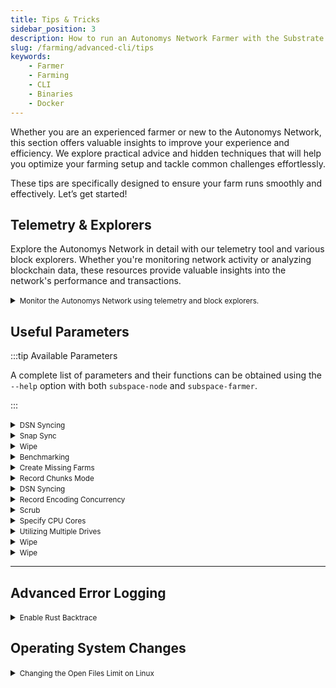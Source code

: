 ```yaml
---
title: Tips & Tricks
sidebar_position: 3
description: How to run an Autonomys Network Farmer with the Substrate CLI
slug: /farming/advanced-cli/tips
keywords:
    - Farmer
    - Farming
    - CLI
    - Binaries
    - Docker
---
```



Whether you are an experienced farmer or new to the Autonomys Network, this section offers valuable insights to improve your experience and efficiency. We explore practical advice and hidden techniques that will help you optimize your farming setup and tackle common challenges effortlessly.

These tips are specifically designed to ensure your farm runs smoothly and effectively. Let’s get started!

## Telemetry & Explorers

Explore the Autonomys Network in detail with our telemetry tool and various block explorers. Whether you're monitoring network activity or analyzing blockchain data, these resources provide valuable insights into the network's performance and transactions.

<details>
<summary><small>Monitor the Autonomys Network using telemetry and block explorers.</small></summary>

<div style={{ display: 'flex', alignItems: 'center', gap: '1rem', marginBottom: '1rem' }}>
    <div style={{ flexBasis: '25%', flexShrink: 0, display: 'flex', justifyContent: 'center' }}>
        <Button label="Telemetry Server" link="https://telemetry.subspace.network"/>
    </div>
    <p style={{ flexBasis: '75%', margin: '0' }}>
        Get real-time insights into network activity and performance metrics. Ideal for monitoring the overall health and status of the Autonomys Network.
    </p>
</div>

---

<div style={{ display: 'flex', alignItems: 'center', gap: '1rem', marginBottom: '1rem' }}>
    <div style={{ flexBasis: '25%', flexShrink: 0, display: 'flex', justifyContent: 'center' }}>
        <Button label="✨ Astral Block Explorer" link="https://astral.autonomys.xyz"/>
    </div>
    <p style={{ flexBasis: '75%', margin: '0' }}>
        Our primary tool for viewing blocks, transactions, and network activity on the Autonomys Network. This explorer offers an intuitive interface and detailed information.
    </p>
</div>

<div style={{ display: 'flex', alignItems: 'center', gap: '1rem', marginBottom: '1rem' }}>
    <div style={{ flexBasis: '25%', flexShrink: 0, display: 'flex', justifyContent: 'center' }}>
        <Button label="Subscan Block Explorer" link="https://subspace.subscan.io" variant="secondary"/>
    </div>
    <p style={{ flexBasis: '75%', margin: '0' }}>
        An alternative block explorer providing detailed views of blocks, transactions, and network events. Subscan is known for its user-friendly interface and additional data analytics features.
    </p>
</div>

<div style={{ display: 'flex', alignItems: 'center', gap: '1rem' }}>
    <div style={{ flexBasis: '25%', flexShrink: 0, display: 'flex', justifyContent: 'center' }}>
        <Button label="polkadot{.js}" link="https://polkadot.js.org/apps/?rpc=wss%3A%2F%2Frpc-0.gemini-3h.subspace.network%2Fws#/explorer" variant="secondary"/>
    </div>
    <p style={{ flexBasis: '75%', margin: '0' }}>
        For users familiar with the Polkadot ecosystem, this explorer offers a seamless experience for exploring the Autonomys Network using the Polkadot.js interface.
    </p>
</div>

</details>

## Useful Parameters

:::tip Available Parameters

A complete list of parameters and their functions can be obtained using the `--help` option with both `subspace-node` and `subspace-farmer`.

:::

<Tabs queryString="component">


<TabItem value="node" label="Node" default>

<details>
<summary><small>DSN Syncing</small></summary>

:::caution[Adjusting DSN Sync Parameters]

It may be tempting to modify certain parameters that appear to be related to DSN syncing, but caution is advised. Some options may not improve syncing performance and should be left at their default settings.

:::

:::tip[Understanding the DSN]

The DSN can be a complex topic. To gain a better understanding of our Decentralized Storage Network, please refer to this [guide](https://academy.autonomys.xyz/subspace-protocol/network-architecture/distributed-storage-network) from our Academy.

:::

```bash
--dsn-out-connections <value>
--dsn-pending-out-connections <value>
```

</details>

<details>
<summary><small>Snap Sync</small></summary>

Snap Sync works by jumping to near the end of the chain, allowing you to sync with the current block more quickly. Once the initial jump is complete, it functions like a full sync. In fact, if you haven't synced for more than a few days, it might be faster to remove the node database and let Snap Sync quickly sync to the most recent block.

A full sync is required for situations where you need an archival node, such as running an operator or when running an RPC node for public use or indexing. Archival nodes store the entire blockchain, unlike pruned nodes that only store recent data. To perform a full sync and disable Snap Sync, use the following command:

```bash
--sync full
```

</details>

<details>
<summary><small>Wipe</small></summary>

If you switch to a new network, you will need to wipe your existing data to be compatible with the new network.

To wipe your node, use the following command, replacing `subspace-node` with the name of the node file you downloaded from [releases](https://github.com/autonomys/subspace/releases):

```bash
./subspace-node wipe /path/to/node
```

</details>

</TabItem>


<TabItem value="farmer" label="Farmer">

<details>
<summary><small>Benchmarking</small></summary>

Benchmarking helps you test the plotting speed of your farmer. To perform a benchmark audit, use the following command:

```bash
./subspace-farmer benchmark audit /path/to/plot
```

Replace `/path/to/plot` with the actual path to your plot. This command will provide metrics and insights regarding your plotting performance.

To interpret the results, assess throughput to determine the maximum auditable size across any number of disks, as both CPU and disk performance influence this metric.

<p><small>***To read more about prove audit benchmarking, refer to this [forum post](https://forum.autonomys.xyz/t/2149).***</small></p>

There is also a second command available to determine how much time your farmer has after auditing to provide proof:

```bash
./subspace-farmer benchmark prove /path/to/plot
```

Each farmer has approximately four seconds to audit and prove, so depending on the speed of auditing, the remaining time will be allocated for proving. Note that proving performance does not depend on plot size.

If there isn’t enough time for the proving step, the farmer logs a message like this:

```
Proving for solution skipped due to farming time limit slot=<slot> sector_index=<index>
```

<p><small>***To read more about prove benchmarking, refer to this [forum post](https://forum.autonomys.xyz/t/2150).***</small></p>

</details>

<details>
<summary><small>Create Missing Farms</small></summary>

A farmer can choose whether the system should automatically create missing farms at startup. If you specify a path to a plot that doesn't exist, the system will generate a new one. However, this may lead to issues if a drive fails to mount correctly. By default, this option is enabled, but you can disable it using the following flag:

```bash
--create false
```

Setting this option to false after your plots are initially created helps prevent accidental file writes to an incorrect drive.

</details>

<details>
<summary><small>Record Chunks Mode</small></summary>

Upon startup, each farm benchmarks the performance of every plot to identify the most efficient proving method, yielding either `ConcurrentChunks` or `WholeSector` results. If you already know the optimal method for your setup, you can specify it as an argument for each farm to save time during benchmarking.

For example, you can set `record-chunks-mode` after defining the path and size, assigning the desired value:

```bash
path=/mnt/plots/drive1,size=4TB,record-chunks-mode=ConcurrentChunks
```

If you do not provide this parameter, the system will benchmark each disk at startup to determine the most efficient method.

</details>

<details>
<summary><small>DSN Syncing</small></summary>

:::caution[Adjusting DSN Sync Parameters]

It may be tempting to modify certain parameters that appear to be related to DSN syncing, but caution is advised. Some options may not improve syncing performance and should be left at their default settings.

:::

:::tip[Understanding the DSN]

The DSN can be a complex topic. To gain a better understanding of our Decentralized Storage Network, please refer to this [guide](https://academy.autonomys.xyz/subspace-protocol/network-architecture/distributed-storage-network) from our Academy.

:::

The default parameters are configured with common consumer modem and router capabilities in mind. Adjusting certain parameters can enhance DSN sync performance by increasing parallelism. However, if you choose to significantly increase these values, ensure that your modem or router can handle the additional traffic.

Increasing the values of the farmer parameters may enhance plotting speed by accelerating piece cache download speeds.

```bash
--out-connections <value>
--pending-out-connections <value>
```

</details>

<details>
<summary><small>Record Encoding Concurrency</small></summary>

Plotting performance has been improved with increased internal concurrency. During plotting, table generation involves both parallel and sequential phases. By generating multiple tables at once, we overlap sequential tasks with parallel ones, improving CPU utilization. Although generating tables for all records demands significant RAM, processing fewer records at a time helps balance CPU and RAM usage.

The `--cpu-record-encoding-concurrency` option allows you to fine-tune this balance. By default, it allocates one record for every two cores, up to eight in parallel. If RAM usage becomes too high or you prefer the previous method, you can adjust this setting.

Example usage:

```bash
--cpu-record-encoding-concurrency 4
```

You can experiment to optimize performance based on your system's CPU and RAM.

</details>

<details>
<summary><small>Scrub</small></summary>

In certain situations, when the farmer terminates unexpectedly or encounters an error, it may fail to restart correctly. The scrub command helps resolve these issues by cleaning or resetting the specified plot.

```bash
./subspace-farmer scrub /path/to/plot
```

Ensure you replace `/path/to/plot` with the actual path to your plot. Use this command with caution, as it modifies the plot state to recover from errors.

</details>

<details>
<summary><small>Specify CPU Cores</small></summary>

This option allows you to override any custom logic that subspace-farmer uses for CPU core allocation. You can specify the plotting CPU cores by adding `--cpu-plotting-cores`, followed by the desired core parameters. Cores should be listed as comma-separated values, using whitespace to separate different thread pools or encoding instances. 

For example, the command:

```bash
--cpu-plotting-cores 0,1 2,3
```

will result in two sectors being encoded simultaneously, with each sector using a pair of CPU cores.

You can similarly customize the replotting CPU cores with the `--cpu-replotting-cores` option, using arguments that follow the same format as `--cpu-plotting-cores`.

It is important to note that if you set `--cpu-plotting-cores`, you must configure `--cpu-replotting-cores` with the same number of CPU core groups. If you omit the `--cpu-replotting-cores` setting, the node will default to using the same thread pool as for plotting.

</details>

<details>
<summary><small>Utilizing Multiple Drives</small></summary>

You can farm to multiple drives with a single instance of the farmer. This allows for greater storage capacity and increased rewards.

This example specifies the paths and sizes of multiple plots across different drives:

```bash
./subspace-farmer farm --reward-address <wallet address> \
    path=/mnt/plots/drive1,size=900GiB \
    path=/mnt/plots/drive2,size=8T \
    path=/mnt/plots/drive3,size=8T
```

</details>

<details>
<summary><small>Wipe</small></summary>

If you switch to a new network, you will need to wipe your existing data to be compatible with the new network.

To wipe your farm, use the following command, replacing `subspace-farmer` with the name of the farmer file you downloaded from [releases](https://github.com/autonomys/subspace/releases):

```bash
./subspace-farmer wipe /path/to/farm
```

</details>

</TabItem>


<TabItem value="docker" label="Docker">

<details>
<summary><small>Wipe</small></summary>

If you switch to a new network, you will need to wipe your existing data to ensure compatibility with the new network.

In the case of a Docker setup, run the following command to stop and remove the containers, along with the associated volumes:

```bash
docker compose down -v
```

Make sure to manually delete any custom directories if you specified them.

</details>


</TabItem>

</Tabs>

---

## Advanced Error Logging

<details id="rust-backtrace">
<summary><small>Enable Rust Backtrace</small></summary>

When operating the Subspace Farmer and Node, you may come across an error message prompting you to enable a Rust backtrace for issue diagnosis:

```bash
Backtrace omitted. Run with RUST_BACKTRACE=1 environment variable to display it.
```

This message indicates that Rust, the programming language utilized by the Subspace Farmer and Node, has encountered a problem. By default, the backtrace is not shown. To activate the `RUST_BACKTRACE` environment variable and access detailed error information, use the following commands according to your operating system:

<Tabs groupId="OS">

<TabItem value="linux" label="🐧 Ubuntu" default>

To enable the Rust backtrace in the Ubuntu terminal, type the following command and then rerun the application:

```bash
export RUST_BACKTRACE=1
```


</TabItem>

<TabItem value="windows" label="🪟 Windows">

To enable the Rust backtrace in PowerShell, enter the following command and then rerun the application:

```powershell
$Env:RUST_BACKTRACE=1
```

</TabItem>

<TabItem value="macos" label="🍎 macOS">

To enable the Rust backtrace in the macOS terminal, type the following command and then rerun the application:

```bash
export RUST_BACKTRACE=1
```

</TabItem>

<TabItem value="systemd_service" label="🤖 Linux Service (SystemD)">

For services, use the following commands to enable the Rust backtrace:

1. Edit the service file for the node or farmer:

   ```bash
   sudo systemctl edit subspace-node
   ```

   or 

   ```bash
   sudo systemctl edit subspace-farmer
   ```

2. Add the `[Service]` section and include the line `Environment=RUST_BACKTRACE=1` between the warning comments.

3. Reload the systemd manager configuration:

   ```bash
   sudo systemctl daemon-reload
   ```

4. Restart the services:

   ```bash
   sudo systemctl restart subspace-{node,farmer}
   ```

</TabItem>

</Tabs>

Enabling `RUST_BACKTRACE` provides additional diagnostic information that can assist in resolving any errors encountered during operation. This information can be shared with the development or support team for further analysis.

</details>

## Operating System Changes


<details id="open-files-limit">
<summary><small>Changing the Open Files Limit on Linux</small></summary>

Adjusting the open files limit on Linux is sometimes necessary to optimize both system and application performance. Applications that manage file sharing or distribution, such as peer-to-peer systems, may need to open many connections to different peers simultaneously. Increasing the open files limit enables these applications to maintain more connections, thereby enhancing data transfer rates and overall system efficiency.

This adjustment can also help prevent the `Too Many Open Files` error.

To temporarily change the limit for open files, you can use the `ulimit` command. For example, to set the limit to 2048, you would run:

```bash
ulimit -n 2048
```

Keep in mind that this change will revert after logging out or rebooting.

For a permanent adjustment, you have two options:

1. Modify the kernel parameter `fs.file-max` using the `sysctl` command:

   ```bash
   sysctl -w fs.file-max=500000
   ```

2. Set limits for individual users by editing the `/etc/security/limits.conf` file. You can specify hard and soft limits for the number of open files. For instance:

   ```bash
   username soft nofile 10000
   username hard nofile 30000
   ```

By applying these changes, you can effectively manage the open files limit to optimize your system’s performance.

</details>